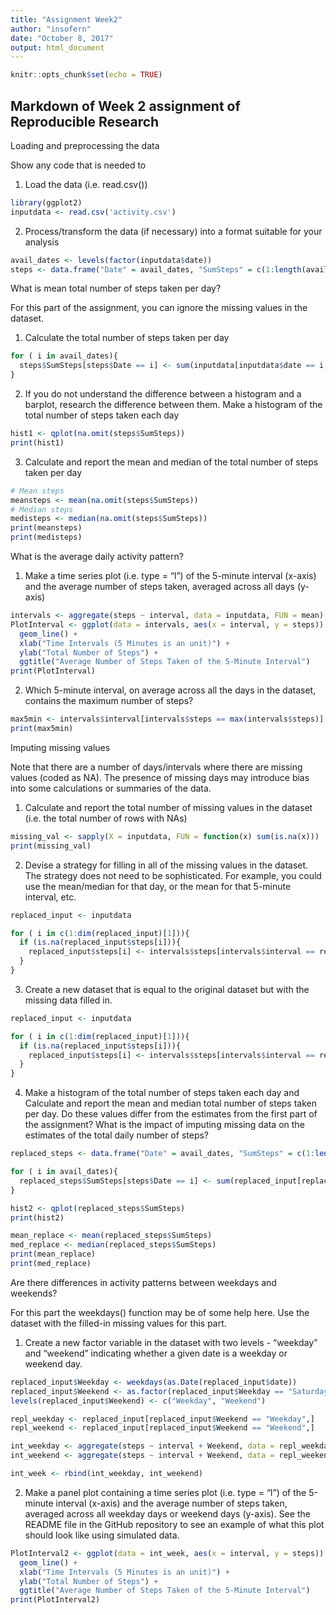 ---
title: "Assignment Week2"
author: "insofern"
date: "October 8, 2017"
output: html_document
---

```{r setup, include=FALSE}
knitr::opts_chunk$set(echo = TRUE)
```

## Markdown of Week 2 assignment of Reproducible Research

Loading and preprocessing the data

Show any code that is needed to

1. Load the data (i.e. read.csv())

```{r}
library(ggplot2)
inputdata <- read.csv('activity.csv')
```
2. Process/transform the data (if necessary) into a format suitable for your analysis

```{r}
avail_dates <- levels(factor(inputdata$date))
steps <- data.frame("Date" = avail_dates, "SumSteps" = c(1:length(avail_dates)))
```

What is mean total number of steps taken per day?

For this part of the assignment, you can ignore the missing values in the dataset.

1. Calculate the total number of steps taken per day
```{r}
for ( i in avail_dates){
  steps$SumSteps[steps$Date == i] <- sum(inputdata[inputdata$date == i,1])
}
```
2. If you do not understand the difference between a histogram and a barplot, research the difference between them. Make a histogram of the total number of steps taken each day
```{r}
hist1 <- qplot(na.omit(steps$SumSteps))
print(hist1)
```
3. Calculate and report the mean and median of the total number of steps taken per day
```{r}
# Mean steps
meansteps <- mean(na.omit(steps$SumSteps))
# Median steps
medisteps <- median(na.omit(steps$SumSteps))
print(meansteps)
print(medisteps)
```

What is the average daily activity pattern?

1. Make a time series plot (i.e. type = "l") of the 5-minute interval (x-axis) and the average number of steps taken, averaged across all days (y-axis)
```{r}
intervals <- aggregate(steps ~ interval, data = inputdata, FUN = mean)
PlotInterval <- ggplot(data = intervals, aes(x = interval, y = steps)) + 
  geom_line() +
  xlab("Time Intervals (5 Minutes is an unit)") + 
  ylab("Total Number of Steps") +
  ggtitle("Average Number of Steps Taken of the 5-Minute Interval")
print(PlotInterval)
```

2. Which 5-minute interval, on average across all the days in the dataset, contains the maximum number of steps?
```{r}
max5min <- intervals$interval[intervals$steps == max(intervals$steps)]
print(max5min)
```

Imputing missing values

Note that there are a number of days/intervals where there are missing values (coded as NA). The presence of missing days may introduce bias into some calculations or summaries of the data.

1. Calculate and report the total number of missing values in the dataset (i.e. the total number of rows with NAs)
```{r}
missing_val <- sapply(X = inputdata, FUN = function(x) sum(is.na(x)))
print(missing_val)
```

2. Devise a strategy for filling in all of the missing values in the dataset. The strategy does not need to be sophisticated. For example, you could use the mean/median for that day, or the mean for that 5-minute interval, etc.
```{r}
replaced_input <- inputdata

for ( i in c(1:dim(replaced_input)[1])){
  if (is.na(replaced_input$steps[i])){
    replaced_input$steps[i] <- intervals$steps[intervals$interval == replaced_input$interval[i]]
  }
}
```

3. Create a new dataset that is equal to the original dataset but with the missing data filled in.
```{r}
replaced_input <- inputdata

for ( i in c(1:dim(replaced_input)[1])){
  if (is.na(replaced_input$steps[i])){
    replaced_input$steps[i] <- intervals$steps[intervals$interval == replaced_input$interval[i]]
  }
}
```

4. Make a histogram of the total number of steps taken each day and Calculate and report the mean and median total number of steps taken per day. Do these values differ from the estimates from the first part of the assignment? What is the impact of imputing missing data on the estimates of the total daily number of steps?
```{r}
replaced_steps <- data.frame("Date" = avail_dates, "SumSteps" = c(1:length(avail_dates)))

for ( i in avail_dates){
  replaced_steps$SumSteps[steps$Date == i] <- sum(replaced_input[replaced_input$date == i,1])
}

hist2 <- qplot(replaced_steps$SumSteps)
print(hist2)

mean_replace <- mean(replaced_steps$SumSteps)
med_replace <- median(replaced_steps$SumSteps)
print(mean_replace)
print(med_replace)
```


Are there differences in activity patterns between weekdays and weekends?

For this part the weekdays() function may be of some help here. Use the dataset with the filled-in missing values for this part.

1. Create a new factor variable in the dataset with two levels - "weekday" and "weekend" indicating whether a given date is a weekday or weekend day.
```{r}
replaced_input$Weekday <- weekdays(as.Date(replaced_input$date))
replaced_input$Weekend <- as.factor(replaced_input$Weekday == "Saturday" | replaced_input$Weekday == "Sunday")
levels(replaced_input$Weekend) <- c("Weekday", "Weekend")

repl_weekday <- replaced_input[replaced_input$Weekend == "Weekday",]
repl_weekend <- replaced_input[replaced_input$Weekend == "Weekend",]

int_weekday <- aggregate(steps ~ interval + Weekend, data = repl_weekday, FUN = mean)
int_weekend <- aggregate(steps ~ interval + Weekend, data = repl_weekend, FUN = mean)

int_week <- rbind(int_weekday, int_weekend)
```

2. Make a panel plot containing a time series plot (i.e. type = "l") of the 5-minute interval (x-axis) and the average number of steps taken, averaged across all weekday days or weekend days (y-axis). See the README file in the GitHub repository to see an example of what this plot should look like using simulated data.
```{r}
PlotInterval2 <- ggplot(data = int_week, aes(x = interval, y = steps)) + facet_grid(Weekend ~ .) + 
  geom_line() +
  xlab("Time Intervals (5 Minutes is an unit)") + 
  ylab("Total Number of Steps") +
  ggtitle("Average Number of Steps Taken of the 5-Minute Interval")
print(PlotInterval2)
```

